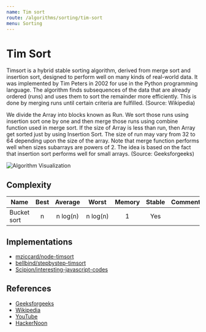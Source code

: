 ```yaml
---
name: Tim sort
route: /algorithms/sorting/tim-sort
menu: Sorting
---
```


# Tim Sort

Timsort is a hybrid stable sorting algorithm, derived from merge sort and
insertion sort, designed to perform well on many kinds of real-world data. It
was implemented by Tim Peters in 2002 for use in the Python programming
language. The algorithm finds subsequences of the data that are already ordered
(runs) and uses them to sort the remainder more efficiently. This is done by
merging runs until certain criteria are fulfilled. (Source: Wikipedia)

We divide the Array into blocks known as Run. We sort those runs using insertion
sort one by one and then merge those runs using combine function used in merge
sort. If the size of Array is less than run, then Array get sorted just by using
Insertion Sort. The size of run may vary from 32 to 64 depending upon the size
of the array. Note that merge function performs well when sizes subarrays are
powers of 2. The idea is based on the fact that insertion sort performs well for
small arrays. (Source: Geeksforgeeks)

![Algorithm Visualization](https://upload.wikimedia.org/wikipedia/commons/thumb/e/e4/Copy_galloping_mode_timsort%282%29.svg/560px-Copy_galloping_mode_timsort%282%29.svg.png)

## Complexity

| Name        | Best |    Average    |     Worst     | Memory | Stable | Comments |
| ----------- | :--: | :-----------: | :-----------: | :----: | :----: | :------- |
| Bucket sort |  n   | n&nbsp;log(n) | n&nbsp;log(n) |   1    |  Yes   |          |

## Implementations

- [mziccard/node-timsort](https://github.com/mziccard/node-timsort)
- [bellbind/stepbystep-timsort](https://github.com/bellbind/stepbystep-timsort)
- [Scipion/interesting-javascript-codes](https://github.com/Scipion/interesting-javascript-codes)

## References

- [Geeksforgeeks](https://www.geeksforgeeks.org/timsort/)
- [Wikipedia](https://en.wikipedia.org/wiki/Timsort)
- [YouTube](https://www.youtube.com/watch?v=jVXsjswWo44&ab_channel=MarkLee)
- [HackerNoon](https://hackernoon.com/timsort-the-fastest-sorting-algorithm-youve-never-heard-of-36b28417f399)
